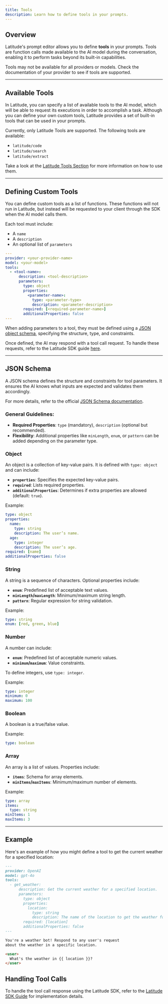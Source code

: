 ```yaml
---
title: Tools
description: Learn how to define tools in your prompts.
---
```


## Overview

Latitude's prompt editor allows you to define **tools** in your prompts. Tools are function calls made available to the AI model during the conversation, enabling it to perform tasks beyond its built-in capabilities.

<Warning>
  Tools may not be available for all providers or models. Check the documentation of your provider to see if tools are supported.
</Warning>

---

## Available Tools

In Latitude, you can specify a list of available tools to the AI model, which will be able to request its executions in order to accomplish a task. Although you can define your own custom tools, Latitude provides a set of built-in tools that can be used in your prompts.

Currently, only Latitude Tools are supported. The following tools are available:
- `latitude/code`
- `latitude/search`
- `latitude/extract`

Take a look at the [Latitude Tools Section](/guides/prompt-manager/latitude-tools) for more information on how to use them.

---

## Defining Custom Tools

You can define custom tools as a list of functions. These functions will not run in Latitude, but instead will be requested to your client through the SDK when the AI model calls them.

Each tool must include:
- A `name`
- A `description`
- An optional list of `parameters`

```yaml
---
provider: <your-provider-name>
model: <your-model>
tools:
  - <tool-name>:
      description: <tool-description>
      parameters:
        type: object
        properties:
          <parameter-name>:
            type: <parameter-type>
            description: <parameter-description>
        required: [<required-parameter-name>]
        additionalProperties: false
---
```

When adding parameters to a tool, they must be defined using a [JSON object schema](#object), specifying the structure, type, and constraints.

Once defined, the AI may respond with a tool call request. To handle these requests, refer to the Latitude SDK guide [here](/guides/sdk/javascript-typescript-sdk).

---

## JSON Schema

A JSON schema defines the structure and constraints for tool parameters. It ensures the AI knows what inputs are expected and validates them accordingly.

For more details, refer to the official [JSON Schema documentation](https://tour.json-schema.org/).

### General Guidelines:
- **Required Properties**: `type` (mandatory), `description` (optional but recommended).
- **Flexibility**: Additional properties like `minLength`, `enum`, or `pattern` can be added depending on the parameter type.

### Object

An object is a collection of key-value pairs. It is defined with `type: object` and can include:

- **`properties`**: Specifies the expected key-value pairs.
- **`required`**: Lists required properties.
- **`additionalProperties`**: Determines if extra properties are allowed (default: `true`).

Example:
```yaml
type: object
properties:
  name:
    type: string
    description: The user’s name.
  age:
    type: integer
    description: The user’s age.
required: [name]
additionalProperties: false
```

### String

A string is a sequence of characters. Optional properties include:

- **`enum`**: Predefined list of acceptable text values.
- **`minLength`/`maxLength`**: Minimum/maximum string length.
- **`pattern`**: Regular expression for string validation.

Example:
```yaml
type: string
enum: [red, green, blue]
```

### Number

A number can include:

- **`enum`**: Predefined list of acceptable numeric values.
- **`minimum`/`maximum`**: Value constraints.

To define integers, use `type: integer`.

Example:
```yaml
type: integer
minimum: 0
maximum: 100
```

### Boolean

A boolean is a true/false value.

Example:
```yaml
type: boolean
```

### Array

An array is a list of values. Properties include:

- **`items`**: Schema for array elements.
- **`minItems`/`maxItems`**: Minimum/maximum number of elements.

Example:
```yaml
type: array
items:
  type: string
minItems: 1
maxItems: 3
```

---

## Example

Here's an example of how you might define a tool to get the current weather for a specified location:

```md
---
provider: OpenAI
model: gpt-4o
tools:
  - get_weather:
      description: Get the current weather for a specified location.
      parameters:
        type: object
        properties:
          location:
            type: string
            description: The name of the location to get the weather for.
        required: [location]
        additionalProperties: false
---

You're a weather bot! Respond to any user's request
about the weather in a specific location.

<user>
  What's the weather in {{ location }}?
</user>
```

## Handling Tool Calls

To handle the tool call response using the Latitude SDK, refer to the [Latitude SDK Guide](/guides/sdk/javascript-typescript-sdk) for implementation details.
